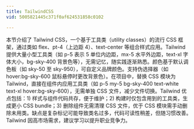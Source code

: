 ```yaml
---
title: TailwindCSS
vid: 5005821445c371f0af624531858c0102

---
```


本节介绍了 Tailwind CSS，一个基于工具类（utility classes）的流行 CSS 框架，通过类如 flex、pt-4（上边距 4）、text-center 等组合样式应用。Tailwind 提供大量小型工具类（如 p-5 表示 5 单位内边距，mx-5 水平外边距，text-xl 字体大小，bg-sky-400 背景色等），无需记忆，随实践逐渐熟悉。颜色基于默认调色板（如 sky-50 至 sky-950），可自定义品牌颜色。支持伪选择器（如 hover:bg-sky-600 鼠标悬停时更改背景色）。在项目中，替换 CSS 模块为 Tailwind，直接在组件内应用工具类（如 p-5 my-5 bg-sky-400 text-white text-xl hover:bg-sky-600），无需单独 CSS 文件，减少文件切换。Tailwind 优点包括：1) 样式与组件代码共存，便于维护；2) 构建时仅包含用到的工具类，生成更小 CSS bundle；3) 删除组件无需清理 CSS 文件，优于 CSS 模块需手动删除未用类。缺点是复杂标记可能导致类名过多，代码可读性稍差，但随习惯改善。Tailwind 因高市场需求，建议学习以提升职业竞争力。

